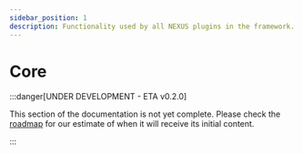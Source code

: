 ```yaml
---
sidebar_position: 1
description: Functionality used by all NEXUS plugins in the framework.
---
```



# Core

:::danger[UNDER DEVELOPMENT - ETA v0.2.0]

This section of the documentation is not yet complete. Please check the [roadmap](https://github.com/orgs/dotBunny/projects/6/views/2) for our estimate of when it will receive its initial content. 

:::

<PluginDetails moduleName="NexusCore" />
<DocCardList />